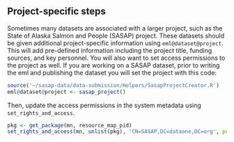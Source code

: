 ## Project-specific steps

Sometimes many datasets are associated with a larger project, such as the State of Alaska Salmon and People (SASAP) project. These datasets should be given additional project-specific information using `eml@dataset@project`. This will add pre-defined information including the project title, funding sources, and key personnel. You will also want to set access permissions to the project as well. If you are working on a SASAP dataset, prior to writing the eml and publishing the dataset you will set the project with this code:

```r
source('~/sasap-data/data-submission/Helpers/SasapProjectCreator.R')
eml@dataset@project <- sasap_project()
```

Then, update the access permissions in the system metadata using `set_rights_and_access`.

```r
pkg <- get_package(mn, resource_map_pid)
set_rights_and_access(mn, unlist(pkg), 'CN=SASAP,DC=dataone,DC=org', permissions = c('read', 'write', 'changePermission'))
```